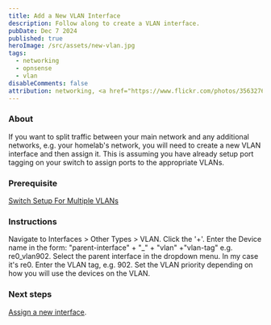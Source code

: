 ```yaml
---
title: Add a New VLAN Interface
description: Follow along to create a VLAN interface.
pubDate: Dec 7 2024
published: true
heroImage: /src/assets/new-vlan.jpg
tags:
  - networking
  - opnsense
  - vlan
disableComments: false
attribution: networking, <a href="https://www.flickr.com/photos/35632769@N00/7468678886" title="networking">Binary Koala</a>, <a href="https://creativecommons.org/licenses/by/2.0/">CC BY 2.0</a>, via flickr
---
```

### About
If you want to split traffic between your main network and any additional networks, e.g. your homelab's network, you will need to create a new VLAN interface and then assign it. This is assuming you have already setup port tagging on your switch to assign ports to the appropriate VLANs.

### Prerequisite
[Switch Setup For Multiple VLANs](../../posts/setup-multiple-vlans-for-single-nic-routers)
### Instructions
Navigate to Interfaces > Other Types > VLAN.
Click the '+'.
Enter the Device name in the form: "parent-interface" + "\_\" + "vlan" +"vlan-tag" e.g. re0_vlan902.
Select the parent interface in the dropdown menu. In my case it's re0.
Enter the VLAN tag, e.g. 902.
Set the VLAN priority depending on how you will use the devices on the VLAN.

### Next steps
[Assign a new interface](../../posts/assign-a-new-interface).